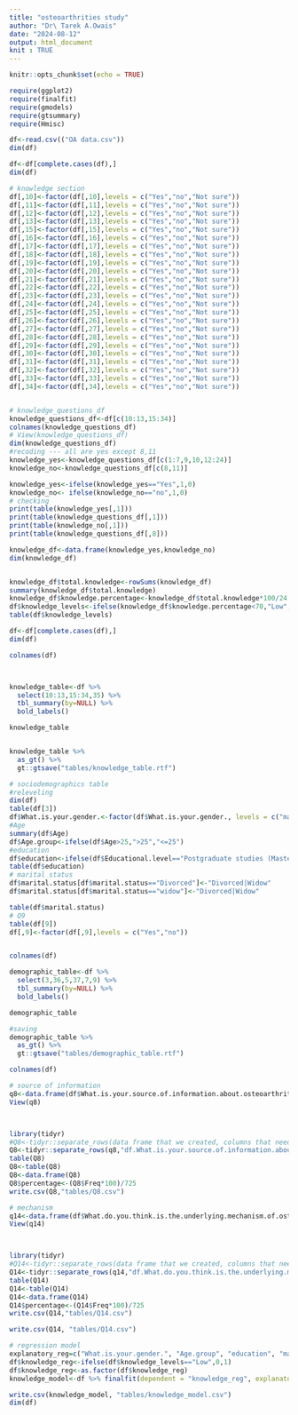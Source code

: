 ```yaml
---
title: "osteoarthrities study"
author: "Dr\ Tarek A.Owais"
date: "2024-08-12"
output: html_document
knit : TRUE
---
```


```r
knitr::opts_chunk$set(echo = TRUE)
```

```r
require(ggplot2)
require(finalfit)
require(gmodels)
require(gtsummary)
require(Hmisc)
```

```r
df<-read.csv(("OA data.csv"))
dim(df)

df<-df[complete.cases(df),]
dim(df)
```


```r
# knowledge section
df[,10]<-factor(df[,10],levels = c("Yes","no","Not sure"))
df[,11]<-factor(df[,11],levels = c("Yes","no","Not sure"))
df[,12]<-factor(df[,12],levels = c("Yes","no","Not sure"))
df[,13]<-factor(df[,13],levels = c("Yes","no","Not sure"))
df[,15]<-factor(df[,15],levels = c("Yes","no","Not sure"))
df[,16]<-factor(df[,16],levels = c("Yes","no","Not sure"))
df[,17]<-factor(df[,17],levels = c("Yes","no","Not sure"))
df[,18]<-factor(df[,18],levels = c("Yes","no","Not sure"))
df[,19]<-factor(df[,19],levels = c("Yes","no","Not sure"))
df[,20]<-factor(df[,20],levels = c("Yes","no","Not sure"))
df[,21]<-factor(df[,21],levels = c("Yes","no","Not sure"))
df[,22]<-factor(df[,22],levels = c("Yes","no","Not sure"))
df[,23]<-factor(df[,23],levels = c("Yes","no","Not sure"))
df[,24]<-factor(df[,24],levels = c("Yes","no","Not sure"))
df[,25]<-factor(df[,25],levels = c("Yes","no","Not sure"))
df[,26]<-factor(df[,26],levels = c("Yes","no","Not sure"))
df[,27]<-factor(df[,27],levels = c("Yes","no","Not sure"))
df[,28]<-factor(df[,28],levels = c("Yes","no","Not sure"))
df[,29]<-factor(df[,29],levels = c("Yes","no","Not sure"))
df[,30]<-factor(df[,30],levels = c("Yes","no","Not sure"))
df[,31]<-factor(df[,31],levels = c("Yes","no","Not sure"))
df[,32]<-factor(df[,32],levels = c("Yes","no","Not sure"))
df[,33]<-factor(df[,33],levels = c("Yes","no","Not sure"))
df[,34]<-factor(df[,34],levels = c("Yes","no","Not sure"))


# knowledge_questions_df
knowledge_questions_df<-df[c(10:13,15:34)]
colnames(knowledge_questions_df)
# View(knowledge_questions_df)
dim(knowledge_questions_df)
#recoding --- all are yes except 8,11
knowledge_yes<-knowledge_questions_df[c(1:7,9,10,12:24)]
knowledge_no<-knowledge_questions_df[c(8,11)]

knowledge_yes<-ifelse(knowledge_yes=="Yes",1,0)
knowledge_no<- ifelse(knowledge_no=="no",1,0)
# checking
print(table(knowledge_yes[,1]))
print(table(knowledge_questions_df[,1]))
print(table(knowledge_no[,1]))
print(table(knowledge_questions_df[,8]))

knowledge_df<-data.frame(knowledge_yes,knowledge_no)
dim(knowledge_df)


knowledge_df$total.knowledge<-rowSums(knowledge_df)
summary(knowledge_df$total.knowledge)
knowledge_df$knowledge.percentage<-knowledge_df$total.knowledge*100/24
df$knowledge_levels<-ifelse(knowledge_df$knowledge.percentage<70,"Low","High")
table(df$knowledge_levels)

df<-df[complete.cases(df),]
dim(df)

colnames(df)



knowledge_table<-df %>% 
  select(10:13,15:34,35) %>% 
  tbl_summary(by=NULL) %>% 
  bold_labels()

knowledge_table


knowledge_table %>% 
  as_gt() %>% 
  gt::gtsave("tables/knowledge_table.rtf")
```

```r
# sociodemographics table
#releveling
dim(df)
table(df[3])
df$What.is.your.gender.<-factor(df$What.is.your.gender., levels = c("male", "female"))
#Age
summary(df$Age)
df$Age.group<-ifelse(df$Age>25,">25","<=25")
#education
df$education<-ifelse(df$Educational.level=="Postgraduate studies (Masters/PhD)"|df$Educational.level=="university","University|PostGrad","PreUniversity")
table(df$education)
# marital status
df$marital.status[df$marital.status=="Divorced"]<-"Divorced|Widow"
df$marital.status[df$marital.status=="widow"]<-"Divorced|Widow"

table(df$marital.status)
# Q9
table(df[9])
df[,9]<-factor(df[,9],levels = c("Yes","no"))


colnames(df)

demographic_table<-df %>% 
  select(3,36,5,37,7,9) %>% 
  tbl_summary(by=NULL) %>% 
  bold_labels()

demographic_table

#saving
demographic_table %>% 
  as_gt() %>% 
  gt::gtsave("tables/demographic_table.rtf")

colnames(df)
```



```r
# source of information
q8<-data.frame(df$What.is.your.source.of.information.about.osteoarthritis.)
View(q8)



library(tidyr)
#Q8<-tidyr::separate_rows(data frame that we created, columns that needed to be divided, separation)
Q8<-tidyr::separate_rows(q8,"df.What.is.your.source.of.information.about.osteoarthritis.", sep=", ")
table(Q8)
Q8<-table(Q8)
Q8<-data.frame(Q8)
Q8$percentage<-(Q8$Freq*100)/725
write.csv(Q8,"tables/Q8.csv")
```

```r
# mechanism
q14<-data.frame(df$What.do.you.think.is.the.underlying.mechanism.of.osteoarthritis..You.can.choose.more.than.one.option)
View(q14)



library(tidyr)
#Q14<-tidyr::separate_rows(data frame that we created, columns that needed to be divided, separation)
Q14<-tidyr::separate_rows(q14,"df.What.do.you.think.is.the.underlying.mechanism.of.osteoarthritis..You.can.choose.more.than.one.option", sep=", ")
table(Q14)
Q14<-table(Q14)
Q14<-data.frame(Q14)
Q14$percentage<-(Q14$Freq*100)/725
write.csv(Q14,"tables/Q14.csv")

write.csv(Q14, "tables/Q14.csv")
```


```r
# regression model
explanatory_reg=c("What.is.your.gender.", "Age.group", "education", "marital.status", "Do.you.know.someone.diagnosed.with.osteoarthritis.")
df$knowledge_reg<-ifelse(df$knowledge_levels=="Low",0,1)
df$knowledge_reg<-as.factor(df$knowledge_reg)
knowledge_model<-df %>% finalfit(dependent = "knowledge_reg", explanatory = explanatory_reg)

write.csv(knowledge_model, "tables/knowledge_model.csv")
dim(df)
```

